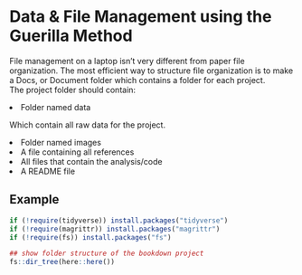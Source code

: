 # Data & File Management using the Guerilla Method

File management on a laptop isn't very different from paper file organization.
The most efficient way to structure file organization is to make a Docs, or Document folder which contains a folder for each project.
<br>
The project folder should contain:

  <li>Folder named data
      <p>Which contain all raw data for the project.</p>
  <li>Folder named images</li>
  <li>A file containing all references</li>
  <li>All files that contain the analysis/code</li>
  <li>A README file</li>

## Example
```r
if (!require(tidyverse)) install.packages("tidyverse")
if (!require(magrittr)) install.packages("magrittr")
if (!require(fs)) install.packages("fs")
```

```r
## show folder structure of the bookdown project
fs::dir_tree(here::here())
```

